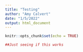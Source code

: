 ```yaml
---
title: "Testing"
author: "Amy Calvert"
date: "1/5/2022"
output: html_document
---
```


```r
knitr::opts_chunk$set(echo = TRUE)
```

```r
##Just seeing if this works


```